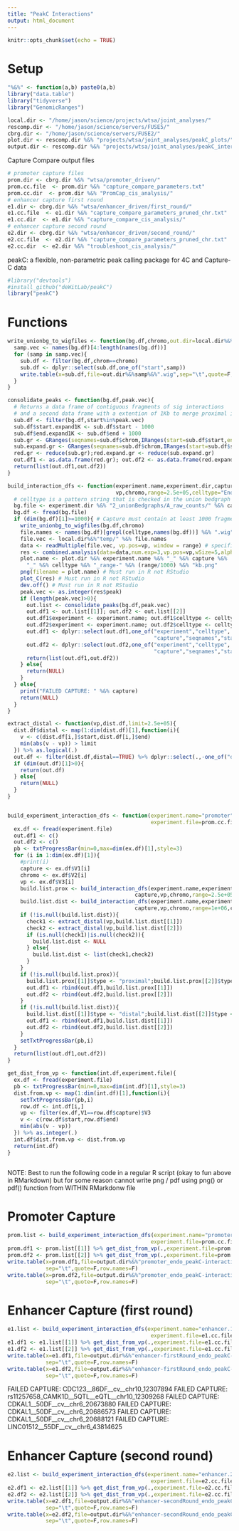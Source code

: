 ```yaml
---
title: "PeakC Interactions"
output: html_document
---
```


```r
knitr::opts_chunk$set(echo = TRUE)
```

# Setup 

```r

"%&%" <- function(a,b) paste0(a,b)
library("data.table")
library("tidyverse")
library("GenomicRanges")

local.dir <- "/home/jason/science/projects/wtsa/joint_analyses/"
rescomp.dir <- "/home/jason/science/servers/FUSE5/"
cbrg.dir <- "/home/jason/science/servers/FUSE2/"
plot.dir <- rescomp.dir %&% "projects/wtsa/joint_analyses/peakC_plots/"
output.dir <- rescomp.dir %&% "projects/wtsa/joint_analyses/peakC_interactions/"

```

Capture Compare output files 

```r

# promoter capture files 
prom.dir <- cbrg.dir %&% "wtsa/promoter_driven/"
prom.cc.file  <- prom.dir %&% "capture_compare_parameters.txt"
prom.cc.dir  <- prom.dir %&% "PromCap_cis_analysis/"
# enhancer capture first round  
e1.dir <- cbrg.dir %&% "wtsa/enhancer_driven/first_round/"
e1.cc.file  <- e1.dir %&% "capture_compare_parameters_pruned_chr.txt"
e1.cc.dir  <- e1.dir %&% "capture_compare_cis_analysis/"
# enhancer capture second round  
e2.dir <- cbrg.dir %&% "wtsa/enhancer_driven/second_round/"
e2.cc.file  <- e2.dir %&% "capture_compare_parameters_pruned_chr.txt"
e2.cc.dir  <- e2.dir %&% "troubleshoot_cis_analysis/"

```

peakC: a flexible, non-parametric peak calling package for 4C and Capture-C data

```r
#library("devtools")
#install_github("deWitLab/peakC")
library("peakC")

```


# Functions

```r

write_unionbg_to_wigfiles <- function(bg.df,chromo,out.dir=local.dir%&%"temp/"){
  samp.vec <- names(bg.df)[4:length(names(bg.df))]
  for (samp in samp.vec){
    sub.df <- filter(bg.df,chrom==chromo)
    sub.df <- dplyr::select(sub.df,one_of("start",samp)) 
    write.table(x=sub.df,file=out.dir%&%samp%&%".wig",sep="\t",quote=F,row.names = F,col.names = F)
  }
}

consolidate_peaks <- function(bg.df,peak.vec){
  # Returns a data frame of contiguous fragments of sig interactions 
  # and a second data frame with a extention of 1Kb to merge proximal interaction 
  sub.df <- filter(bg.df,start%in%peak.vec)
  sub.df$start.expand1K <- sub.df$start - 1000
  sub.df$end.expand1K <- sub.df$end + 1000
  sub.gr <- GRanges(seqnames=sub.df$chrom,IRanges(start=sub.df$start,end=sub.df$end))
  sub.expand.gr <- GRanges(seqnames=sub.df$chrom,IRanges(start=sub.df$start.expand1K,end=sub.df$end.expand1K))
  red.gr <- reduce(sub.gr);red.expand.gr <- reduce(sub.expand.gr)
  out.df1 <- as.data.frame(red.gr); out.df2 <- as.data.frame(red.expand.gr)
  return(list(out.df1,out.df2))
}

build_interaction_dfs <- function(experiment.name,experiment.dir,capture,
                                  vp,chromo,range=2.5e+05,celltype="Endo"){
  # celltype is a pattern string that is checked in the union bedgraph file used for extraction
  bg.file <- experiment.dir %&% "2_unionBedgraphs/A_raw_counts/" %&% capture %&% "_raw.unionbdg"
  bg.df <- fread(bg.file)  
  if (dim(bg.df)[1]>=1000){ # Capture must contain at least 1000 fragments in unionbedgraph 
    write_unionbg_to_wigfiles(bg.df,chromo)
    file.names <- names(bg.df)[grepl(celltype,names(bg.df))] %&% ".wig"
    file.vec <- local.dir%&%"temp/" %&% file.names 
    data <- readMultiple(file.vec, vp.pos=vp, window = range) # specified range 
    res <- combined.analysis(data=data,num.exp=3,vp.pos=vp,wSize=5,alphaFDR=0.05)
    plot.name <- plot.dir %&% experiment.name %&% "_" %&% capture %&% 
      "_" %&% celltype %&% "_range-" %&% (range/1000) %&% "kb.png"
    png(filename = plot.name) # Must run in R not RStudio 
    plot_C(res) # Must run in R not RStudio
    dev.off() # Must run in R not RStudio
    peak.vec <- as.integer(res$peak)
    if (length(peak.vec)>0){
      out.list <- consolidate_peaks(bg.df,peak.vec)
      out.df1 <- out.list[[1]]; out.df2 <- out.list[[2]]
      out.df1$experiment <- experiment.name; out.df1$celltype <- celltype; out.df1$capture <- capture
      out.df2$experiment <- experiment.name; out.df2$celltype <- celltype; out.df2$capture <- capture
      out.df1 <- dplyr::select(out.df1,one_of("experiment","celltype",
                                              "capture","seqnames","start","end","width"))
      out.df2 <- dplyr::select(out.df2,one_of("experiment","celltype",
                                              "capture","seqnames","start","end","width"))
      return(list(out.df1,out.df2))    
    } else{
      return(NULL)
    }    
  } else{
    print("FAILED CAPTURE: " %&% capture)
    return(NULL)
  }
}

```


```r

extract_distal <- function(vp,dist.df,limit=2.5e+05){
  dist.df$distal <- map(1:dim(dist.df)[1],function(i){
    v <- c(dist.df[i,]$start,dist.df[i,]$end)
    min(abs(v - vp)) > limit
  }) %>% as.logical(.)
  out.df <- filter(dist.df,distal==TRUE) %>% dplyr::select(.,-one_of("distal"))
  if (dim(out.df)[1]>0){
    return(out.df)    
  } else{
    return(NULL)
  }
}


build_experiment_interaction_dfs <- function(experiment.name="promoter",experiment.dir=prom.cc.dir,
                                             experiment.file=prom.cc.file,celltype="Endo"){
  ex.df <- fread(experiment.file)
  out.df1 <- c()
  out.df2 <- c()
  pb <- txtProgressBar(min=0,max=dim(ex.df)[1],style=3)
  for (i in 1:dim(ex.df)[1]){
    #print(i)
    capture <- ex.df$V1[i]
    chromo <- ex.df$V2[i]
    vp <- ex.df$V3[i]
    build.list.prox <- build_interaction_dfs(experiment.name,experiment.dir,
                                        capture,vp,chromo,range=2.5e+05,celltype)
    build.list.dist <- build_interaction_dfs(experiment.name,experiment.dir,
                                        capture,vp,chromo,range=1e+06,celltype)
    if (!is.null(build.list.dist)){
      check1 <- extract_distal(vp,build.list.dist[[1]])
      check2 <- extract_distal(vp,build.list.dist[[2]])
      if (is.null(check1)|is.null(check2)){
        build.list.dist <- NULL
      } else{
        build.list.dist <- list(check1,check2)
      }      
    }
    if (!is.null(build.list.prox)){
      build.list.prox[[1]]$type <- "proximal";build.list.prox[[2]]$type <- "proximal"
      out.df1 <- rbind(out.df1,build.list.prox[[1]])
      out.df2 <- rbind(out.df2,build.list.prox[[2]]) 
    }
    if (!is.null(build.list.dist)){
      build.list.dist[[1]]$type <- "distal";build.list.dist[[2]]$type <- "distal"
      out.df1 <- rbind(out.df1,build.list.dist[[1]])
      out.df2 <- rbind(out.df2,build.list.dist[[2]]) 
    }
    setTxtProgressBar(pb,i)
  }
  return(list(out.df1,out.df2))
}

get_dist_from_vp <- function(int.df,experiment.file){
  ex.df <- fread(experiment.file)
  pb <- txtProgressBar(min=0,max=dim(int.df)[1],style=3)
  dist.from.vp <- map(1:dim(int.df)[1],function(i){
    setTxtProgressBar(pb,i)
    row.df <- int.df[i,]
    vp <- filter(ex.df,V1==row.df$capture)$V3
    v <- c(row.df$start,row.df$end)
    min(abs(v - vp))    
  }) %>% as.integer(.)
  int.df$dist.from.vp <- dist.from.vp
  return(int.df)
}



```

NOTE: Best to run the following code in a regular R script (okay to fun above in RMarkdown) but for some reason cannot write png / pdf using png() or pdf() function from WITHIN RMarkdonw file 

# Promoter Capture 

```r

prom.list <- build_experiment_interaction_dfs(experiment.name="promoter",experiment.dir=prom.cc.dir,
                                             experiment.file=prom.cc.file,celltype="Endo")
prom.df1 <- prom.list[[1]] %>% get_dist_from_vp(.,experiment.file=prom.cc.file)
prom.df2 <- prom.list[[2]] %>% get_dist_from_vp(.,experiment.file=prom.cc.file)
write.table(x=prom.df1,file=output.dir%&%"promoter_endo_peakC-interactions.txt",
            sep="\t",quote=F,row.names=F)
write.table(x=prom.df2,file=output.dir%&%"promoter_endo_peakC-interactions_merge1K.txt",
            sep="\t",quote=F,row.names=F)

```

# Enhancer Capture (first round)

```r

e1.list <- build_experiment_interaction_dfs(experiment.name="enhancer.1st",experiment.dir=e1.cc.dir,
                                             experiment.file=e1.cc.file,celltype="Endo")
e1.df1 <- e1.list[[1]] %>% get_dist_from_vp(.,experiment.file=e1.cc.file)
e1.df2 <- e1.list[[2]] %>% get_dist_from_vp(.,experiment.file=e1.cc.file)
write.table(x=e1.df1,file=output.dir%&%"enhancer-firstRound_endo_peakC-interactions.txt",
            sep="\t",quote=F,row.names=F)
write.table(x=e1.df2,file=output.dir%&%"enhancer-firstRound_endo_peakC-interactions_merge1K.txt",
            sep="\t",quote=F,row.names=F)

```


FAILED CAPTURE: CDC123__86DF__cv__chr10_12307894
FAILED CAPTURE: rs11257658_CAMK1D__5QTL__eQTL__chr10_12309268
FAILED CAPTURE: CDKAL1__50DF__cv__chr6_20673880
FAILED CAPTURE: CDKAL1__50DF__cv__chr6_20686573
FAILED CAPTURE: CDKAL1__50DF__cv__chr6_20688121
FAILED CAPTURE: LINC01512__55DF__cv__chr6_43814625


# Enhancer Capture (second round)

```r

e2.list <- build_experiment_interaction_dfs(experiment.name="enhancer.2nd",experiment.dir=e2.cc.dir,
                                             experiment.file=e2.cc.file,celltype="Endo")
e2.df1 <- e2.list[[1]] %>% get_dist_from_vp(.,experiment.file=e2.cc.file)
e2.df2 <- e2.list[[2]] %>% get_dist_from_vp(.,experiment.file=e2.cc.file)
write.table(x=e2.df1,file=output.dir%&%"enhancer-secondRound_endo_peakC-interactions.txt",
            sep="\t",quote=F,row.names=F)
write.table(x=e2.df2,file=output.dir%&%"enhancer-secondRound_endo_peakC-interactions_merge1K.txt",
            sep="\t",quote=F,row.names=F)

```


